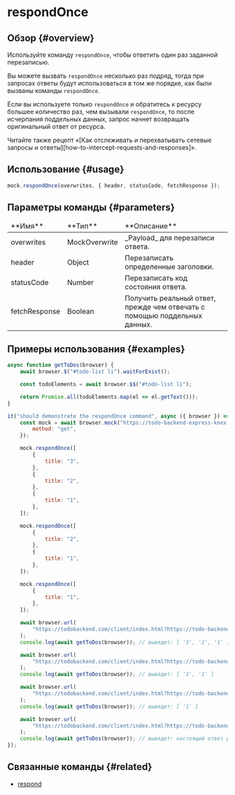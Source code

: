 
# respondOnce

## Обзор {#overview}

Используйте команду `respondOnce`, чтобы ответить один раз заданной перезаписью.

Вы можете вызвать `respondOnce` несколько раз подряд, тогда при запросах ответы будут использоваться в том же порядке, как были вызваны команды `respondOnce`.

Если вы используете только `respondOnce` и обратитесь к ресурсу большее количество раз, чем вызывали `respondOnce`, то после исчерпания поддельных данных, запрос начнет возвращать оригинальный ответ от ресурса.

<Admonition type="info">
    Читайте также рецепт «[Как отслеживать и перехватывать сетевые запросы и
    ответы][how-to-intercept-requests-and-responses]».
</Admonition>

## Использование {#usage}

```javascript
mock.respondOnce(overwrites, { header, statusCode, fetchResponse });
```

## Параметры команды {#parameters}

<table>
<thead>
<tr><td>**Имя**</td><td>**Тип**</td><td>**Описание**</td></tr>
</thead>
<tbody>
<tr><td>overwrites</td><td>MockOverwrite</td><td>_Payload_ для перезаписи ответа.</td></tr>
<tr><td>header</td><td>Object</td><td>Перезаписать определенные заголовки.</td></tr>
<tr><td>statusCode</td><td>Number</td><td>Перезаписать код состояния ответа.</td></tr>
<tr><td>fetchResponse</td><td>Boolean</td><td>Получить реальный ответ, прежде чем отвечать с помощью поддельных данных.</td></tr>

</tbody>
</table>

## Примеры использования {#examples}

```javascript
async function getToDos(browser) {
    await browser.$("#todo-list li").waitForExist();

    const todoElements = await browser.$$("#todo-list li");

    return Promise.all(todoElements.map(el => el.getText()));
}

it("should demonstrate the respondOnce command", async ({ browser }) => {
    const mock = await browser.mock("https://todo-backend-express-knex.herokuapp.com/", {
        method: "get",
    });

    mock.respondOnce([
        {
            title: "3",
        },
        {
            title: "2",
        },
        {
            title: "1",
        },
    ]);

    mock.respondOnce([
        {
            title: "2",
        },
        {
            title: "1",
        },
    ]);

    mock.respondOnce([
        {
            title: "1",
        },
    ]);

    await browser.url(
        "https://todobackend.com/client/index.html?https://todo-backend-express-knex.herokuapp.com/",
    );
    console.log(await getToDos(browser)); // выведет: [ '3', '2', '1' ]

    await browser.url(
        "https://todobackend.com/client/index.html?https://todo-backend-express-knex.herokuapp.com/",
    );
    console.log(await getToDos(browser)); // выведет: [ '2', '1' ]

    await browser.url(
        "https://todobackend.com/client/index.html?https://todo-backend-express-knex.herokuapp.com/",
    );
    console.log(await getToDos(browser)); // выведет: [ '1' ]

    await browser.url(
        "https://todobackend.com/client/index.html?https://todo-backend-express-knex.herokuapp.com/",
    );
    console.log(await getToDos(browser)); // выведет: настоящий ответ ресурса
});
```

## Связанные команды {#related}

-   [respond](../respond)

[how-to-intercept-requests-and-responses]: ../../../guides/how-to-intercept-requests-and-responses
